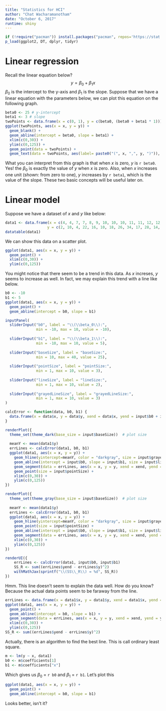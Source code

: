 ```yaml
---
title: "Statistics for HCI"
author: "Chat Wacharamanotham"
date: "October 6, 2017"
runtime: shiny
---
```


```r
if (!require("pacman")) install.packages("pacman", repos='https://stat.ethz.ch/CRAN/'); library(pacman)
p_load(ggplot2, DT, dplyr, tidyr)

```

# Linear regression

Recall the linear equation below?
$$y = \beta_0 + \beta_1x$$
$\beta_0$ is the intercept to the y-axis and $\beta_1$ is the slope. Suppose that we have a linear equation with the parameters below, we can plot this equation on the following graph.
```r
beta0 <- 25 # y-intercept
beta1 <- 3 # slope
twoPoints <- data.frame(x = c(0, 1), y = c(beta0, (beta0 + beta1 * 1)))
ggplot(twoPoints, aes(x = x, y = y)) +
  geom_blank() +
  geom_abline(intercept = beta0, slope = beta1) +
  xlim(c(0,30)) +
  ylim(c(0,125)) +
  geom_point(data = twoPoints) +
  geom_text(data = twoPoints, aes(label= paste0("(", x, ",", y, ")")), angle = 60, hjust = 0, vjust = 0)
```

What you can interpret from this graph is that when $x$ is zero, $y$ is `r beta0`. Yes! the $\beta_0$ is exactly the value of $y$ when $x$ is zero. Also, when $x$ increases one unit (shown: from zero to one), $y$ increases by `r beta1`, which is the value of the slope. These two basic concepts will be useful later on.


# Linear model
Suppose we have a dataset of $x$ and $y$ like below:
```r
data1 <- data.frame(x = c(4, 4, 7, 7, 8, 9, 10, 10, 10, 11, 11, 12, 12, 12, 12, 13, 13, 13, 13, 14, 14, 14, 14, 15, 15, 15, 16, 16, 17, 17, 17, 18, 18, 18, 18, 19, 19, 19, 20, 20, 20, 20, 20, 22, 23, 24, 24, 24, 24, 25),
                   y = c(2, 10, 4, 22, 16, 10, 18, 26, 34, 17, 28, 14, 20, 24, 28, 26, 34, 34, 46, 26, 36, 60, 80, 20, 26, 54, 32, 40, 32, 40, 50, 42, 56, 76, 84, 36, 46, 68, 32, 48, 52, 56, 64, 66, 54, 70, 92, 93, 120, 85))
datatable(data1)
```

We can show this data on a scatter plot.
```r
ggplot(data1, aes(x = x, y = y)) +
  geom_point() +
  xlim(c(0,30)) +
  ylim(c(0,125))
```

You might notice that there seem to be a trend in this data. As $x$ increses, $y$ seems to increase as well. In fact, we may explain this trend with a line like below.

```r
b0 <- -10
b1 <- 5
ggplot(data1, aes(x = x, y = y)) +
  geom_point() +
  geom_abline(intercept = b0, slope = b1)
```

```r
inputPanel(
  sliderInput("b0", label = "\\(\\beta_0\\):",
              min = -10, max = 10, value = -10),
  
  sliderInput("b1", label = "\\(\\beta_1\\):",
              min = -10, max = 10, value = 5),
  
  sliderInput("baseSize", label = "baseSize:",
              min = 10, max = 40, value = 25),
  
  sliderInput("pointSize", label = "pointSize:",
              min = 1, max = 10, value = 3),
  
  sliderInput("lineSize", label = "lineSize:",
              min = 1, max = 10, value = 2),
  
  sliderInput("grayedLineSize", label = "grayedLineSize:",
              min = 1, max = 10, value = 3)
)

calcError <- function(data, b0, b1) {
  data.frame(x = data$x, y = data$y, xend = data$x, yend = input$b0 + input$b1 * data$x)
}

renderPlot({
  theme_set(theme_dark(base_size = input$baseSize))  # plot size
  
  meanY <- mean(data1$y)
  errLines <- calcError(data1, b0, b1)
  ggplot(data1, aes(x = x, y = y)) + 
    geom_hline(yintercept=meanY, color = "darkgray", size = input$grayedLineSize) +
    geom_abline(intercept = input$b0, slope = input$b1, size = input$lineSize) +
    geom_segment(data = errLines, aes(x = x, y = y, xend = xend, yend = yend), linetype = "dotted", color = "red", size = input$lineSize) +
    geom_point(size = input$pointSize) +
    xlim(c(0,30)) +
    ylim(c(0,125))
})

renderPlot({
  theme_set(theme_gray(base_size = input$baseSize))  # plot size
  
  meanY <- mean(data1$y)
  errLines <- calcError(data1, b0, b1)
  ggplot(data1, aes(x = x, y = y)) +
    geom_hline(yintercept=meanY, color = "darkgray", size = input$grayedLineSize) +
    geom_point(size = input$pointSize) +
    geom_abline(intercept = input$b0, slope = input$b1, size = input$lineSize) +
    geom_segment(data = errLines, aes(x = x, y = y, xend = xend, yend = yend), linetype = "dotted", color = "red") +
    xlim(c(0,30)) +
    ylim(c(0,125))
})

renderUI({ 
    errLines <- calcError(data1, input$b0, input$b1)  
    SS_R <- sum((errLines$yend - errLines$y)^2)
    withMathJax(sprintf("\\(SS\\_R\\) = %d", SS_R))
})
```


Hmm. This line doesn't seem to explain the data well. How do you know? Because the actual data points seem to be faraway from the line. 

```r
errLines <- data.frame(x = data1$x, y = data1$y, xend = data1$x, yend = b0 + b1 * data1$x)
ggplot(data1, aes(x = x, y = y)) +
  geom_point() +
  geom_abline(intercept = b0, slope = b1) +
  geom_segment(data = errLines, aes(x = x, y = y, xend = xend, yend = yend), linetype = "dotted", color = "red") +
  xlim(c(0,30)) +
  ylim(c(0,125))
SS_R <- sum((errLines$yend - errLines$y)^2)
```

Actually, there is an algorithm to find the best line. This is call ordinary least square.

```r
m <- lm(y ~ x, data1)
b0 <- m$coefficients[1]
b1 <- m$coefficients["x"]
```

Which gives us $\beta_0$ = `r b0` and $\beta_1$ = `r b1`. Let's plot this
```r
ggplot(data1, aes(x = x, y = y)) +
  geom_point() +
  geom_abline(intercept = b0, slope = b1)
```
Looks better, isn't it?


